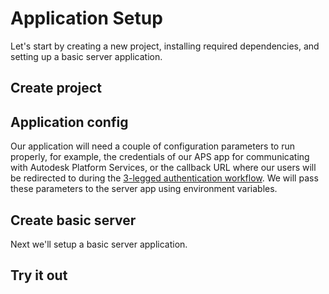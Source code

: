 


# Application Setup

Let's start by creating a new project, installing required dependencies, and setting up
a basic server application.

## Create project

<EnvTabs NodeJsVsCode={NodeJsVsCodeProject} DotNetVsCode={DotNetPlaceHolder} DotNetVs2022={DotNetPlaceHolder} />

## Application config

Our application will need a couple of configuration parameters to run properly, for example,
the credentials of our APS app for communicating with Autodesk Platform Services, or the callback URL
where our users will be redirected to during the [3-legged authentication workflow](https://aps.autodesk.com/en/docs/oauth/v2/tutorials/get-3-legged-token/).
We will pass these parameters to the server app using environment variables.

<EnvTabs NodeJsVsCode={NodeJsVsCodeConfig} DotNetVsCode={DotNetPlaceHolder} DotNetVs2022={DotNetPlaceHolder} />

## Create basic server

Next we'll setup a basic server application.

<EnvTabs NodeJsVsCode={NodeJsVsCodeServer} DotNetVsCode={DotNetPlaceHolder} DotNetVs2022={DotNetPlaceHolder} />

## Try it out

<EnvTabs NodeJsVsCode={NodeJsVsCodeTest} DotNetVsCode={DotNetPlaceHolder} DotNetVs2022={DotNetPlaceHolder} />
